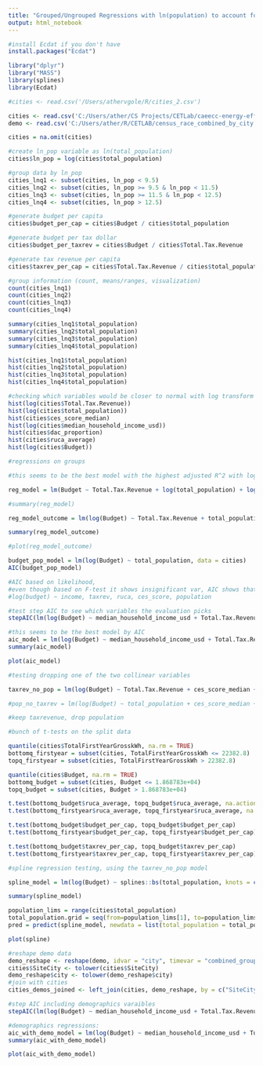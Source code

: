 ```yaml
---
title: "Grouped/Ungrouped Regressions with ln(population) to account for skew"
output: html_notebook
---
```


```r
#install Ecdat if you don't have
install.packages("Ecdat")
```

```r
library("dplyr")
library("MASS")
library(splines)
library(Ecdat)
```


```r

#cities <- read.csv('/Users/athervgole/R/cities_2.csv')

cities <- read.csv('C:/Users/ather/CS Projects/CETLab/caeecc-energy-efficiency/cities_2.csv')
demo <- read.csv('C:/Users/ather/R/CETLAB/census_race_combined_by_city.csv')

cities = na.omit(cities)
```

```r
#create ln_pop variable as ln(total_population)
cities$ln_pop = log(cities$total_population)

#group data by ln_pop
cities_lnq1 <- subset(cities, ln_pop < 9.5)
cities_lnq2 <- subset(cities, ln_pop >= 9.5 & ln_pop < 11.5)
cities_lnq3 <- subset(cities, ln_pop >= 11.5 & ln_pop < 12.5)
cities_lnq4 <- subset(cities, ln_pop > 12.5)

#generate budget per capita
cities$budget_per_cap = cities$Budget / cities$total_population

#generate budget per tax dollar
cities$budget_per_taxrev = cities$Budget / cities$Total.Tax.Revenue

#generate tax revenue per capita
cities$taxrev_per_cap = cities$Total.Tax.Revenue / cities$total_population

```


```r
#group information (count, means/ranges, visualization)
count(cities_lnq1)
count(cities_lnq2)
count(cities_lnq3)
count(cities_lnq4)

summary(cities_lnq1$total_population)
summary(cities_lnq2$total_population)
summary(cities_lnq3$total_population)
summary(cities_lnq4$total_population)

hist(cities_lnq1$total_population)
hist(cities_lnq2$total_population)
hist(cities_lnq3$total_population)
hist(cities_lnq4$total_population)
```

```r
#checking which variables would be closer to normal with log transform VST
hist(log(cities$Total.Tax.Revenue))
hist(log(cities$total_population))
hist(cities$ces_score_median)
hist(log(cities$median_household_income_usd))
hist(cities$dac_proportion)
hist(cities$ruca_average)
hist(log(cities$Budget))
```

```r
#regressions on groups

#this seems to be the best model with the highest adjusted R^2 with log transformations

reg_model = lm(Budget ~ Total.Tax.Revenue + log(total_population) + log(ces_score_median) + log(median_household_income_usd) + dac_proportion + log(ruca_average), data = cities)

#summary(reg_model)

reg_model_outcome = lm(log(Budget) ~ Total.Tax.Revenue + total_population + ces_score_median + median_household_income_usd + ruca_average, data = cities)

summary(reg_model_outcome)

#plot(reg_model_outcome)
```

```r
budget_pop_model = lm(log(Budget) ~ total_population, data = cities)
AIC(budget_pop_model)

#AIC based on likelihood,
#even though based on F-test it shows insignificant var, AIC shows that the larger model is significant
#log(budget) ~ income, taxrev, ruca, ces_score, population

#test step AIC to see which variables the evaluation picks
stepAIC(lm(log(Budget) ~ median_household_income_usd + Total.Tax.Revenue + ruca_average + ces_score_median + total_population + dac_proportion, data = cities))

#this seems to be the best model by AIC
aic_model = lm(log(Budget) ~ median_household_income_usd + Total.Tax.Revenue + ruca_average + ces_score_median + total_population, data = cities)
summary(aic_model)

plot(aic_model)

```

```r
#testing dropping one of the two collinear variables

taxrev_no_pop = lm(log(Budget) ~ Total.Tax.Revenue + ces_score_median + median_household_income_usd + ruca_average, data = cities)

#pop_no_taxrev = lm(log(Budget) ~ total_population + ces_score_median + median_household_income_usd + ruca_average, data = cities)

#keep taxrevenue, drop population

```


```r

#bunch of t-tests on the split data

quantile(cities$TotalFirstYearGrosskWh, na.rm = TRUE)
bottomq_firstyear = subset(cities, TotalFirstYearGrosskWh <= 22382.8)
topq_firstyear = subset(cities, TotalFirstYearGrosskWh > 22382.8)

quantile(cities$Budget, na.rm = TRUE)
bottomq_budget = subset(cities, Budget <= 1.868783e+04)
topq_budget = subset(cities, Budget > 1.868783e+04)

t.test(bottomq_budget$ruca_average, topq_budget$ruca_average, na.action = na.omit)
t.test(bottomq_firstyear$ruca_average, topq_firstyear$ruca_average, na.action = na.omit)

t.test(bottomq_budget$budget_per_cap, topq_budget$budget_per_cap)
t.test(bottomq_firstyear$budget_per_cap, topq_firstyear$budget_per_cap)

t.test(bottomq_budget$taxrev_per_cap, topq_budget$taxrev_per_cap)
t.test(bottomq_firstyear$taxrev_per_cap, topq_firstyear$taxrev_per_cap)

```

```r
#spline regression testing, using the taxrev_no_pop model

spline_model = lm(log(Budget) ~ splines::bs(total_population, knots = c(8746, 24958, 68146)) + Total.Tax.Revenue + ces_score_median + median_household_income_usd + ruca_average, data = cities)

summary(spline_model)

population_lims = range(cities$total_population)
total_population.grid = seq(from=population_lims[1], to=population_lims[2])
pred = predict(spline_model, newdata = list(total_population = total_population.grid), se=T)

```

```r
plot(spline)
```

```r
#reshape demo data
demo_reshape <- reshape(demo, idvar = "city", timevar = "combined_group", direction = "wide")
cities$SiteCity <- tolower(cities$SiteCity)
demo_reshape$city <- tolower(demo_reshape$city)
#join with cities
cities_demos_joined <- left_join(cities, demo_reshape, by = c("SiteCity" = "city"))
```

```r
#step AIC including demographics varaibles
stepAIC(lm(log(Budget) ~ median_household_income_usd + Total.Tax.Revenue + ruca_average + ces_score_median + total_population + dac_proportion + `proportion.Non-white`, data = cities_demos_joined))
```


```r
#demographics regressions:
aic_with_demo_model = lm(log(Budget) ~ median_household_income_usd + Total.Tax.Revenue + ruca_average + ces_score_median + total_population + `proportion.Non-white`, data = cities_demos_joined)
summary(aic_with_demo_model)

plot(aic_with_demo_model)


```

